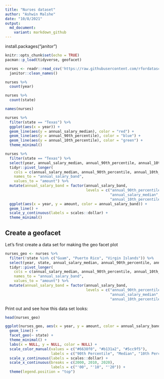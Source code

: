 ```yaml
---
title: "Nurses dataset"
author: "Ashwin Malshe"
date: "10/8/2021"
output:
  md_document:
    variant: markdown_github
---
```

install.packages("janitor")

```r
knitr::opts_chunk$set(echo = TRUE)
pacman::p_load(tidyverse, geofacet)
```


```r
nurses <- readr::read_csv('https://raw.githubusercontent.com/rfordatascience/tidytuesday/master/data/2021/2021-10-05/nurses.csv') %>% 
  janitor::clean_names()
```

```r
nurses %>% 
  count(year)
```

```r
nurses %>% 
  count(state)
```



```r
names(nurses)
```

```r
nurses %>% 
  filter(state == "Texas") %>% 
  ggplot(aes(x = year)) +
  geom_line(aes(y = annual_salary_median), color = "red") +
  geom_line(aes(y = annual_90th_percentile), color = "blue") +
  geom_line(aes(y = annual_10th_percentile), color = "green") +
  theme_minimal()
```

```r
nurses %>% 
  filter(state == "Texas") %>% 
  select(year, annual_salary_median, annual_90th_percentile, annual_10th_percentile) %>% 
  tidyr::pivot_longer(
    cols = c(annual_salary_median, annual_90th_percentile, annual_10th_percentile),
    names_to = "annual_salary_band",
    values_to = "amount") %>% 
  mutate(annual_salary_band = factor(annual_salary_band,
                                     levels = c("annual_90th_percentile",
                                                "annual_salary_median",
                                                "annual_10th_percentile"))) %>% 
  ggplot(aes(x = year, y = amount, color = annual_salary_band)) +
  geom_line() +
  scale_y_continuous(labels = scales::dollar) +
  theme_minimal()
```


## Create a geofacet

Let's first create a data set for making the geo facet plot

```r

nurses_geo <- nurses %>% 
  filter(!state %in% c("Guam", "Puerto Rico", "Virgin Islands")) %>% 
  select(year, state, annual_salary_median, annual_90th_percentile, annual_10th_percentile) %>% 
  tidyr::pivot_longer(
    cols = c(annual_salary_median, annual_90th_percentile, annual_10th_percentile),
    names_to = "annual_salary_band",
    values_to = "amount") %>% 
  mutate(annual_salary_band = factor(annual_salary_band,
                                     levels = c("annual_90th_percentile",
                                                "annual_salary_median",
                                                "annual_10th_percentile")))

```

Print out and see how this data set looks:

```r
head(nurses_geo)
```

```r
ggplot(nurses_geo, aes(x = year, y = amount, color = annual_salary_band)) +
  geom_line() +
  facet_geo(~ state) +
  theme_minimal() +
  labs(x = NULL, y = NULL, color = NULL) +
  scale_color_manual(values = c("#6638f0", "#b131a2", "#5cc9f5"), 
                     labels = c("90th Percentile", "Median", "10th Percentile")) +
  scale_y_continuous(labels = scales::dollar) +
  scale_x_continuous(breaks = c(2000, 2010, 2020), 
                     labels = c("'00", "'10", "'20")) +
  theme(legend.position = "top")
```



